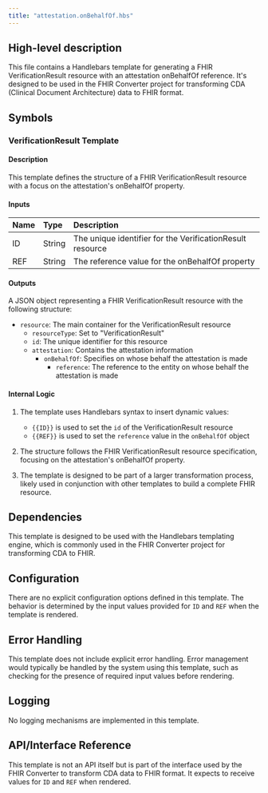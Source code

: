 ```yaml
---
title: "attestation.onBehalfOf.hbs"
---
```


## High-level description
This file contains a Handlebars template for generating a FHIR VerificationResult resource with an attestation onBehalfOf reference. It's designed to be used in the FHIR Converter project for transforming CDA (Clinical Document Architecture) data to FHIR format.

## Symbols

### VerificationResult Template
#### Description
This template defines the structure of a FHIR VerificationResult resource with a focus on the attestation's onBehalfOf property.

#### Inputs
| Name | Type | Description |
|:-----|:-----|:------------|
| ID   | String | The unique identifier for the VerificationResult resource |
| REF  | String | The reference value for the onBehalfOf property |

#### Outputs
A JSON object representing a FHIR VerificationResult resource with the following structure:
- `resource`: The main container for the VerificationResult resource
  - `resourceType`: Set to "VerificationResult"
  - `id`: The unique identifier for this resource
  - `attestation`: Contains the attestation information
    - `onBehalfOf`: Specifies on whose behalf the attestation is made
      - `reference`: The reference to the entity on whose behalf the attestation is made

#### Internal Logic
1. The template uses Handlebars syntax to insert dynamic values:
   - `{{ID}}` is used to set the `id` of the VerificationResult resource
   - `{{REF}}` is used to set the `reference` value in the `onBehalfOf` object

2. The structure follows the FHIR VerificationResult resource specification, focusing on the attestation's onBehalfOf property.

3. The template is designed to be part of a larger transformation process, likely used in conjunction with other templates to build a complete FHIR resource.

## Dependencies
This template is designed to be used with the Handlebars templating engine, which is commonly used in the FHIR Converter project for transforming CDA to FHIR.

## Configuration
There are no explicit configuration options defined in this template. The behavior is determined by the input values provided for `ID` and `REF` when the template is rendered.

## Error Handling
This template does not include explicit error handling. Error management would typically be handled by the system using this template, such as checking for the presence of required input values before rendering.

## Logging
No logging mechanisms are implemented in this template.

## API/Interface Reference
This template is not an API itself but is part of the interface used by the FHIR Converter to transform CDA data to FHIR format. It expects to receive values for `ID` and `REF` when rendered.